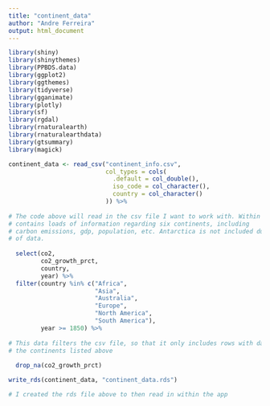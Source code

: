 ```yaml
---
title: "continent_data"
author: "Andre Ferreira"
output: html_document
---
```


```r

library(shiny)
library(shinythemes)
library(PPBDS.data)
library(ggplot2)
library(ggthemes)
library(tidyverse)
library(gganimate)
library(plotly)
library(sf)
library(rgdal)
library(rnaturalearth)
library(rnaturalearthdata)
library(gtsummary)
library(magick)

```

```r

continent_data <- read_csv("continent_info.csv",
                           col_types = cols(
                             .default = col_double(),
                             iso_code = col_character(),
                             country = col_character()
                           )) %>%
  
# The code above will read in the csv file I want to work with. Within the csv file,
# contains loads of information regarding six continents, including
# carbon emissions, gdp, population, etc. Antarctica is not included due to lack
# of data. 
  
  select(co2,
         co2_growth_prct,
         country,
         year) %>%
  filter(country %in% c("Africa",
                        "Asia",
                        "Australia",
                        "Europe",
                        "North America",
                        "South America"),
         year >= 1850) %>%
  
# This data filters the csv file, so that it only includes rows with data about 
# the continents listed above
  
  drop_na(co2_growth_prct)

write_rds(continent_data, "continent_data.rds")

# I created the rds file above to then read in within the app

```


